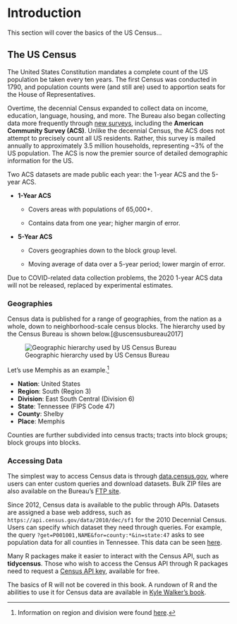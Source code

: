 # Introduction

This section will cover the basics of the US Census...

## The US Census

The United States Constitution mandates a complete count of the US population be taken every ten years. The first Census was conducted in 1790, and population counts were (and still are) used to apportion seats for the House of Representatives.

Overtime, the decennial Census expanded to collect data on income, education, language, housing, and more. The Bureau also began collecting data more frequently through [new surveys](https://www.census.gov/programs-surveys/surveys-programs.html "List of All US Census Surveys & Programs"), including the **American Community Survey (ACS)**. Unlike the decennial Census, the ACS does not attempt to precisely count all US residents. Rather, this survey is mailed annually to approximately 3.5 million households, representing \~3% of the US population. The ACS is now the premier source of detailed demographic information for the US.

Two ACS datasets are made public each year: the 1-year ACS and the 5-year ACS.

-   **1-Year ACS**

    -   Covers areas with populations of 65,000+.

    -   Contains data from one year; higher margin of error.

-   **5-Year ACS**

    -   Covers geographies down to the block group level.

    -   Moving average of data over a 5-year period; lower margin of error.

Due to COVID-related data collection problems, the 2020 1-year ACS data will not be released, replaced by experimental estimates.

### Geographies

Census data is published for a range of geographies, from the nation as a whole, down to neighborhood-scale census blocks. The hierarchy used by the Census Bureau is shown below.[@uscensusbureau2017]

![Geographic hierarchy used by US Census Bureau](_img/census-hierarchy.png)

Let's use Memphis as an example.[^intro-1]

[^intro-1]: Information on region and division were found [here](https://www2.census.gov/geo/pdfs/maps-data/maps/reference/us_regdiv.pdf "Census Regions and Divisions of the United States").

-   **Nation**: United States
-   **Region**: South (Region 3)
-   **Division**: East South Central (Division 6)
-   **State**: Tennessee (FIPS Code 47)
-   **County**: Shelby
-   **Place**: Memphis

Counties are further subdivided into census tracts; tracts into block groups; block groups into blocks.

<!--# return to this section after Ch 6. add leaflet map of various Memphis geographies. -->

### Accessing Data

The simplest way to access Census data is through [data.census.gov](https://data.census.gov/cedsci/), where users can enter custom queries and download datasets. Bulk ZIP files are also available on the Bureau's [FTP site](https://www2.census.gov/programs-surveys/).

Since 2012, Census data is available to the public through APIs. Datasets are assigned a base web address, such as `https://api.census.gov/data/2010/dec/sf1` for the 2010 Decennial Census. Users can specify which dataset they need through queries. For example, the query `?get=P001001,NAME&for=county:*&in=state:47` asks to see population data for all counties in Tennessee. This data can be seen [here](https://api.census.gov/data/2010/dec/sf1?get=P001001,NAME&for=county:*&in=state:47).

Many R packages make it easier to interact with the Census API, such as **tidycensus**. Those who wish to access the Census API through R packages need to request a [Census API key](https://api.census.gov/data/key_signup.html), available for free.

The basics of R will not be covered in this book. A rundown of R and the abilities to use it for Census data are available in [Kyle Walker's book](https://walker-data.com/census-r/the-united-states-census-and-the-r-programming-language.html#what-is-r).
